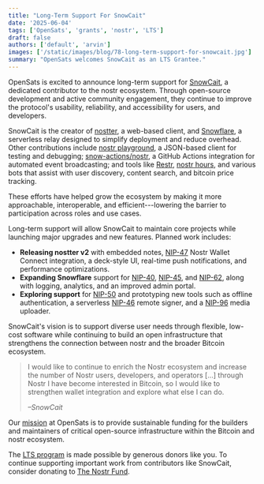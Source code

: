```yaml
---
title: "Long-Term Support For SnowCait"
date: '2025-06-04'
tags: ['OpenSats', 'grants', 'nostr', 'LTS']
draft: false
authors: ['default', 'arvin']
images: ['/static/images/blog/78-long-term-support-for-snowcait.jpg']
summary: "OpenSats welcomes SnowCait as an LTS Grantee."
---
```


OpenSats is excited to announce long-term support for
[SnowCait](https://github.com/SnowCait), a dedicated contributor to the nostr
ecosystem. Through open-source development and active community engagement, they
continue to improve the protocol's usability, reliability, and accessibility for
users, and developers.

SnowCait is the creator of [nostter](https://nostter.app/), a web-based client,
and [Snowflare](https://github.com/SnowCait/snowflare), a serverless relay
designed to simplify deployment and reduce overhead. Other contributions include
[nostr playground](https://github.com/SnowCait/nostr-playground), a JSON-based
client for testing and debugging;
[snow-actions/nostr](https://github.com/snow-actions/nostr), a GitHub Actions
integration for automated event broadcasting; and tools like
[Restr](https://github.com/SnowCait/restr), [nostr
hours](https://github.com/SnowCait/nostr-hours), and various bots that assist
with user discovery, content search, and bitcoin price tracking.

These efforts have helped grow the ecosystem by making it more approachable,
interoperable, and efficient---lowering the barrier to participation across
roles and use cases.

Long-term support will allow SnowCait to maintain core projects while launching
major upgrades and new features. Planned work includes:

- **Releasing nostter v2** with embedded notes,
  [NIP-47](https://github.com/nostr-protocol/nips/blob/master/47.md) Nostr
  Wallet Connect integration, a deck-style UI, real-time push notifications, and
  performance optimizations.
- **Expanding Snowflare** support for
  [NIP-40](https://github.com/nostr-protocol/nips/blob/master/40.md),
  [NIP-45](https://github.com/nostr-protocol/nips/blob/master/45.md), and
  [NIP-62](https://github.com/nostr-protocol/nips/blob/master/62.md), along with
  logging, analytics, and an improved admin portal.
- **Exploring support** for
  [NIP-50](https://github.com/nostr-protocol/nips/blob/master/50.md) and
  prototyping new tools such as offline authentication, a serverless
  [NIP-46](https://github.com/nostr-protocol/nips/blob/master/46.md) remote
  signer, and a
  [NIP-96](https://github.com/nostr-protocol/nips/blob/master/96.md) media
  uploader.

SnowCait's vision is to support diverse user needs through flexible, low-cost
software while continuing to build an open infrastructure that strengthens the
connection between nostr and the broader Bitcoin ecosystem.

> I would like to continue to enrich the Nostr ecosystem and increase the
> number of Nostr users, developers, and operators [...] through Nostr I have
> become interested in Bitcoin, so I would like to strengthen wallet integration
> and explore what else I can do.
>
> <cite>–SnowCait</cite>

Our [mission](/mission) at OpenSats is to provide
sustainable funding for the builders and maintainers of critical open-source
infrastructure within the Bitcoin and nostr ecosystem.

The [LTS program](/blog/nostr-lts-long-term-support-for-nostr-developers)
is made possible by generous donors like you. To continue supporting important
work from contributors like SnowCait, consider donating to [The Nostr
Fund](/funds/nostr).

<center>
    <DonateToNostrFundButton/>
</center>

